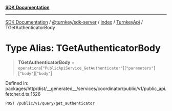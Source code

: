 [**SDK Documentation**](../../../../../../README.mdx)

***

[SDK Documentation](../../../../../../packages.mdx) / [@turnkey/sdk-server](../../../../README.mdx) / [index](../../../README.mdx) / [TurnkeyApi](../README.mdx) / TGetAuthenticatorBody

# Type Alias: TGetAuthenticatorBody

> **TGetAuthenticatorBody** = `operations`\[`"PublicApiService_GetAuthenticator"`\]\[`"parameters"`\]\[`"body"`\]\[`"body"`\]

Defined in: packages/http/dist/\_\_generated\_\_/services/coordinator/public/v1/public\_api.fetcher.d.ts:1526

`POST /public/v1/query/get_authenticator`
